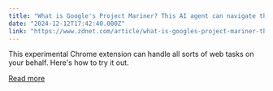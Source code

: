 ```yaml
---
title: "What is Google's Project Mariner? This AI agent can navigate the web for you"
date: "2024-12-12T17:42:40.000Z"
link: "https://www.zdnet.com/article/what-is-googles-project-mariner-this-ai-agent-can-navigate-the-web-for-you/"
---
```


This experimental Chrome extension can handle all sorts of web tasks on your behalf. Here's how to try it out.

[Read more](https://www.zdnet.com/article/what-is-googles-project-mariner-this-ai-agent-can-navigate-the-web-for-you/)
